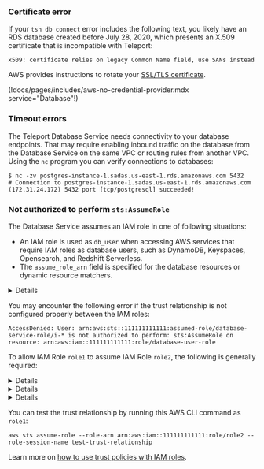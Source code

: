 ### Certificate error

If your `tsh db connect` error includes the following text, you likely have an RDS database created before July 28, 2020, which presents an X.509 certificate that is incompatible with Teleport:

```text
x509: certificate relies on legacy Common Name field, use SANs instead
```

AWS provides instructions to rotate your [SSL/TLS certificate](https://docs.aws.amazon.com/AmazonRDS/latest/UserGuide/UsingWithRDS.SSL-certificate-rotation.html).

(!docs/pages/includes/aws-no-credential-provider.mdx service="Database"!)

### Timeout errors

The Teleport Database Service needs connectivity to your database endpoints. That may require
enabling inbound traffic on the database from the Database Service on the same VPC or routing rules from another VPC. Using the `nc`
program you can verify connections to databases:

```code
$ nc -zv postgres-instance-1.sadas.us-east-1.rds.amazonaws.com 5432
# Connection to postgres-instance-1.sadas.us-east-1.rds.amazonaws.com (172.31.24.172) 5432 port [tcp/postgresql] succeeded!
```

### Not authorized to perform `sts:AssumeRole`

The Database Service assumes an IAM role in one of following situations:

- An IAM role is used as `db_user` when accessing AWS services that require IAM
  roles as database users, such as DynamoDB, Keyspaces, Opensearch, and
  Redshift Serverless.
- The `assume_role_arn` field is specified for the database resources or
  dynamic resource matchers.

<Details title="Role chaining">
When both of the above conditions are true for a database connection, the
Database Service performs a role chaining by assuming the IAM role specified
`assume_role_arn` first then using that IAM role to assume the IAM role for
`db_user`.
</Details>

You may encounter the following error if the trust relationship is not
configured properly between the IAM roles:
```text
AccessDenied: User: arn:aws:sts::111111111111:assumed-role/database-service-role/i-* is not authorized to perform: sts:AssumeRole on resource: arn:aws:iam::111111111111:role/database-user-role
```

To allow IAM Role `role1` to assume IAM Role `role2`, the following is
generally required:

<Details title="1. Configure Trust Relationships on role2">
`role1` or its AWS account should be set as `Principal` in `role2`'s trust
policy.
<Tabs>
<TabItem label="Role as principal">
```json
{
  "Version": "2012-10-17",
  "Statement": [
    {
      "Effect": "Allow",
      "Principal": {
        "AWS": "arn:aws:iam::111111111111:role/role1"
      },
      "Action": "sts:AssumeRole"
    }
  ]
}
```
</TabItem>
<TabItem label="Account as principal">
```json
{
  "Version": "2012-10-17",
  "Statement": [
    {
      "Effect": "Allow",
      "Principal": {
        "AWS": "arn:aws:iam::111111111111:root"
      },
      "Action": "sts:AssumeRole"
    }
  ]
}
```
</TabItem>
<TabItem label="Cross-account with external-id">
```json
{
  "Version": "2012-10-17",
  "Statement": [
    {
      "Effect": "Allow",
      "Principal": {
        "AWS": "arn:aws:iam::123456789012:role/role1"
      },
      "Action": "sts:AssumeRole",
      "Condition": {
        "StringEquals": {
          "sts:ExternalId": "example-external-id"
        }
      }
    }
  ]
}
```
</TabItem>

</Tabs>
</Details>

<Details title="2. Configure Permissions Policies on role1">
`role1` requires `sts:AssumeRole` permissions, for example:
```json
{
    "Version": "2012-10-17",
    "Statement": [
        {
            "Action": "sts:AssumeRole",
            "Effect": "Allow",
            "Resource": "arn:aws:iam::111111111111:role/role2"
        }
    ]
}
```

Note that this policy can be omitted when `role1` and `role2` are in the same
AWS account and `role1`'s full ARN is configured as Principal in `role2`'s
trust policy.

</Details>

<Details title="3. Configure Permissions Boundary on role1">
`role1` also requires `sts:AssumeRole` permissions in its boundary policy, for
example:

```json
{
    "Version": "2012-10-17",
    "Statement": [
        {
            "Action": "sts:AssumeRole",
            "Effect": "Allow",
            "Resource": "*"
        }
    ]
}
```

Note that this is only required when a boundary policy is attached to `role1`.
</Details>

You can test the trust relationship by running this AWS CLI command as `role1`:
```code
aws sts assume-role --role-arn arn:aws:iam::111111111111:role/role2 --role-session-name test-trust-relationship
```

Learn more on [how to use trust policies with IAM
roles](https://aws.amazon.com/blogs/security/how-to-use-trust-policies-with-iam-roles/).
